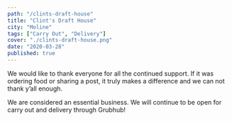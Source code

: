 ```yaml
---
path: "/clints-draft-house"
title: "Clint's Draft House"
city: "Moline"
tags: ["Carry Out", "Delivery"]
cover: "./clints-draft-house.png"
date: "2020-03-28"
published: true
---
```



<InfoCard
  name="Clint’s Draft House"
  street="1630 7th St"
  city="Moline, Illinois 61265"
  website="https://clintsdrafthouseqc.com/"
  facebookUrl="https://www.facebook.com/clintsdrafthouse/"
  phoneNumber="(309) 764-3858"
/>

We would like to thank everyone for all the continued support. If it was ordering food or sharing a post, it truly makes a difference and we can not thank y’all enough.

We are considered an essential business. We will continue to be open for carry out and delivery through Grubhub!
